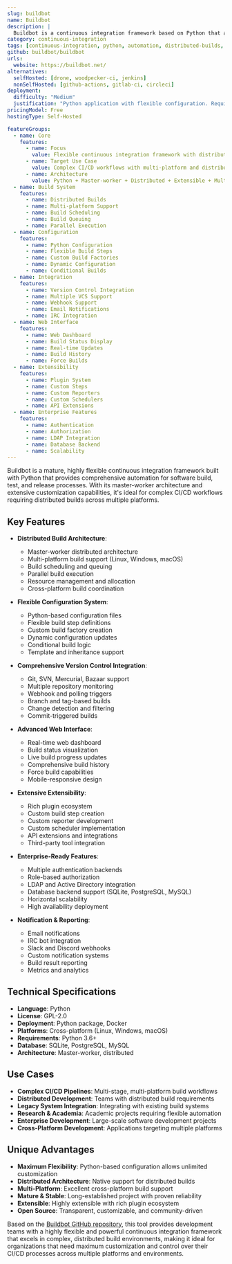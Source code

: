 ```yaml
---
slug: buildbot
name: Buildbot
description: |
  Buildbot is a continuous integration framework based on Python that automates the compile/test cycle required by most software projects. It provides a flexible, extensible platform for automating software builds, tests, and releases with support for distributed builds across multiple platforms.
category: continuous-integration
tags: [continuous-integration, python, automation, distributed-builds, extensible]
github: buildbot/buildbot
urls:
  website: https://buildbot.net/
alternatives:
  selfHosted: [drone, woodpecker-ci, jenkins]
  nonSelfHosted: [github-actions, gitlab-ci, circleci]
deployment:
  difficulty: "Medium"
  justification: "Python application with flexible configuration. Requires setup and configuration but provides extensive customization options for complex CI/CD workflows."
pricingModel: Free
hostingType: Self-Hosted

featureGroups:
  - name: Core
    features:
      - name: Focus
        value: Flexible continuous integration framework with distributed build capabilities
      - name: Target Use Case
        value: Complex CI/CD workflows with multi-platform and distributed builds
      - name: Architecture
        value: Python + Master-worker + Distributed + Extensible + Multi-platform
  - name: Build System
    features:
      - name: Distributed Builds
      - name: Multi-platform Support
      - name: Build Scheduling
      - name: Build Queuing
      - name: Parallel Execution
  - name: Configuration
    features:
      - name: Python Configuration
      - name: Flexible Build Steps
      - name: Custom Build Factories
      - name: Dynamic Configuration
      - name: Conditional Builds
  - name: Integration
    features:
      - name: Version Control Integration
      - name: Multiple VCS Support
      - name: Webhook Support
      - name: Email Notifications
      - name: IRC Integration
  - name: Web Interface
    features:
      - name: Web Dashboard
      - name: Build Status Display
      - name: Real-time Updates
      - name: Build History
      - name: Force Builds
  - name: Extensibility
    features:
      - name: Plugin System
      - name: Custom Steps
      - name: Custom Reporters
      - name: Custom Schedulers
      - name: API Extensions
  - name: Enterprise Features
    features:
      - name: Authentication
      - name: Authorization
      - name: LDAP Integration
      - name: Database Backend
      - name: Scalability
---
```


Buildbot is a mature, highly flexible continuous integration framework built with Python that provides comprehensive automation for software build, test, and release processes. With its master-worker architecture and extensive customization capabilities, it's ideal for complex CI/CD workflows requiring distributed builds across multiple platforms.

## Key Features

- **Distributed Build Architecture**:

  - Master-worker distributed architecture
  - Multi-platform build support (Linux, Windows, macOS)
  - Build scheduling and queuing
  - Parallel build execution
  - Resource management and allocation
  - Cross-platform build coordination

- **Flexible Configuration System**:

  - Python-based configuration files
  - Flexible build step definitions
  - Custom build factory creation
  - Dynamic configuration updates
  - Conditional build logic
  - Template and inheritance support

- **Comprehensive Version Control Integration**:

  - Git, SVN, Mercurial, Bazaar support
  - Multiple repository monitoring
  - Webhook and polling triggers
  - Branch and tag-based builds
  - Change detection and filtering
  - Commit-triggered builds

- **Advanced Web Interface**:

  - Real-time web dashboard
  - Build status visualization
  - Live build progress updates
  - Comprehensive build history
  - Force build capabilities
  - Mobile-responsive design

- **Extensive Extensibility**:

  - Rich plugin ecosystem
  - Custom build step creation
  - Custom reporter development
  - Custom scheduler implementation
  - API extensions and integrations
  - Third-party tool integration

- **Enterprise-Ready Features**:

  - Multiple authentication backends
  - Role-based authorization
  - LDAP and Active Directory integration
  - Database backend support (SQLite, PostgreSQL, MySQL)
  - Horizontal scalability
  - High availability deployment

- **Notification & Reporting**:
  - Email notifications
  - IRC bot integration
  - Slack and Discord webhooks
  - Custom notification systems
  - Build result reporting
  - Metrics and analytics

## Technical Specifications

- **Language**: Python
- **License**: GPL-2.0
- **Deployment**: Python package, Docker
- **Platforms**: Cross-platform (Linux, Windows, macOS)
- **Requirements**: Python 3.6+
- **Database**: SQLite, PostgreSQL, MySQL
- **Architecture**: Master-worker, distributed

## Use Cases

- **Complex CI/CD Pipelines**: Multi-stage, multi-platform build workflows
- **Distributed Development**: Teams with distributed build requirements
- **Legacy System Integration**: Integrating with existing build systems
- **Research & Academia**: Academic projects requiring flexible automation
- **Enterprise Development**: Large-scale software development projects
- **Cross-Platform Development**: Applications targeting multiple platforms

## Unique Advantages

- **Maximum Flexibility**: Python-based configuration allows unlimited customization
- **Distributed Architecture**: Native support for distributed builds
- **Multi-Platform**: Excellent cross-platform build support
- **Mature & Stable**: Long-established project with proven reliability
- **Extensible**: Highly extensible with rich plugin ecosystem
- **Open Source**: Transparent, customizable, and community-driven

Based on the [Buildbot GitHub repository](https://github.com/buildbot/buildbot), this tool provides development teams with a highly flexible and powerful continuous integration framework that excels in complex, distributed build environments, making it ideal for organizations that need maximum customization and control over their CI/CD processes across multiple platforms and environments.
